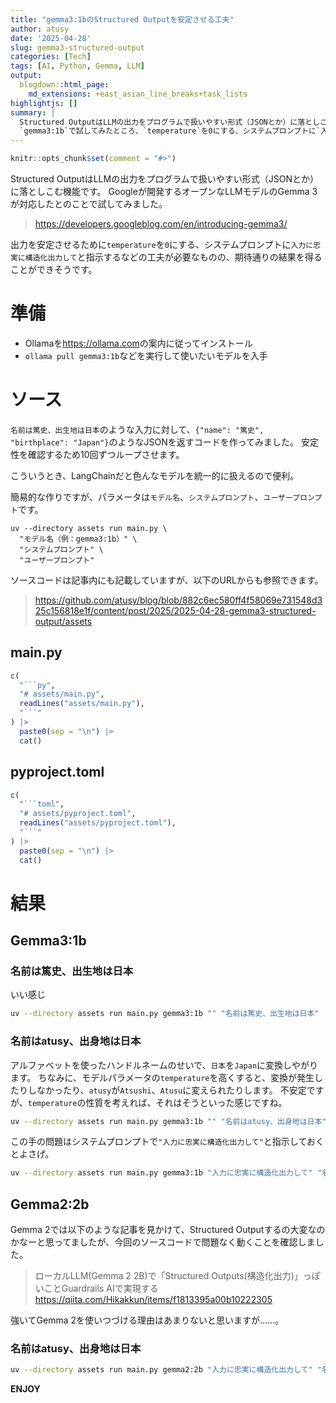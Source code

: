 ```yaml
---
title: "gemma3:1bのStructured Outputを安定させる工夫"
author: atusy
date: '2025-04-28'
slug: gemma3-structured-output
categories: [Tech]
tags: [AI, Python, Gemma, LLM]
output:
  blogdown::html_page:
    md_extensions: +east_asian_line_breaks+task_lists
highlightjs: []
summary: |
  Structured OutputはLLMの出力をプログラムで扱いやすい形式（JSONとか）に落としこむ機能です。
  `gemma3:1b`で試してみたところ、`temperature`を0にする、システムプロンプトに`入力に忠実に構造化出力して`と指示するなどの工夫が必要なものの、期待通りの結果を得ることができそうです。
---
```


```r
knitr::opts_chunk$set(comment = "#>")
```

Structured OutputはLLMの出力をプログラムで扱いやすい形式（JSONとか）に落としこむ機能です。
Googleが開発するオープンなLLMモデルのGemma 3が対応したとのことで試してみました。

> <https://developers.googleblog.com/en/introducing-gemma3/>

出力を安定させるために`temperature`を`0`にする、システムプロンプトに`入力に忠実に構造化出力して`と指示するなどの工夫が必要なものの、期待通りの結果を得ることができそうです。

# 準備

- Ollamaを<https://ollama.com>の案内に従ってインストール
- `ollama pull gemma3:1b`などを実行して使いたいモデルを入手

# ソース

`名前は篤史、出生地は日本`のような入力に対して、`{"name": "篤史", "birthplace": "Japan"}`のようなJSONを返すコードを作ってみました。
安定性を確認するため10回ずつループさせます。

こういうとき、LangChainだと色んなモデルを統一的に扱えるので便利。

簡易的な作りですが、パラメータは`モデル名`、`システムプロンプト`、`ユーザープロンプト`です。

```
uv --directory assets run main.py \
  "モデル名（例：gemma3:1b）" \
  "システムプロンプト" \
  "ユーザープロンプト"
```

ソースコードは記事内にも記載していますが、以下のURLからも参照できます。

> <https://github.com/atusy/blog/blob/882c6ec580ff4f58069e731548d325c156818e1f/content/post/2025/2025-04-28-gemma3-structured-output/assets>

## main.py

```r
c(
  "```py",
  "# assets/main.py",
  readLines("assets/main.py"),
  "```"
) |>
  paste0(sep = "\n") |>
  cat()
```

## pyproject.toml

```r
c(
  "```toml",
  "# assets/pyproject.toml",
  readLines("assets/pyproject.toml"),
  "```"
) |>
  paste0(sep = "\n") |>
  cat()
```

# 結果

## Gemma3:1b

### 名前は篤史、出生地は日本

いい感じ

```bash
uv --directory assets run main.py gemma3:1b "" "名前は篤史、出生地は日本"
```

### 名前はatusy、出身地は日本

アルファベットを使ったハンドルネームのせいで、`日本`を`Japan`に変換しやがります。
ちなみに、モデルパラメータの`temperature`を高くすると、変換が発生したりしなかったり、`atusy`が`Atsushi`、`Atusu`に変えられたりします。
不安定ですが、`temperature`の性質を考えれば、それはそうといった感じですね。

```bash
uv --directory assets run main.py gemma3:1b "" "名前はatusy、出身地は日本"
```

この手の問題はシステムプロンプトで`"入力に忠実に構造化出力して"`と指示しておくとよさげ。


```bash
uv --directory assets run main.py gemma3:1b "入力に忠実に構造化出力して" "名前はatusy、出身地は日本"
```

## Gemma2:2b

Gemma 2では以下のような記事を見かけて、Structured Outputするの大変なのかなーと思ってましたが、今回のソースコードで問題なく動くことを確認しました。

> ローカルLLM(Gemma 2 2B)で「Structured Outputs(構造化出力)」っぽいことGuardrails AIで実現する \
> <https://qiita.com/Hikakkun/items/f1813395a00b10222305>

強いてGemma 2を使いつづける理由はあまりないと思いますが……。

### 名前はatusy、出身地は日本

```bash
uv --directory assets run main.py gemma2:2b "入力に忠実に構造化出力して" "名前はatusy、出身地は日本"
```

**ENJOY**
